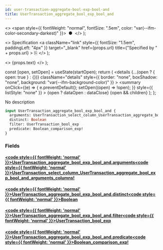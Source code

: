```yaml
---
id: user-transaction-aggregate-bool-exp-bool-and
title: UserTransaction_aggregate_bool_exp_bool_and
---
```


<head>
  <meta content="noindex" name="robots" />
  <meta charset="utf-8" />
</head>

  <>
    <span style={{ fontWeight: "normal", fontSize: ".5em", color: "var(--ifm-color-secondary-darkest)" }}>
      &nbsp;●&nbsp;
    </span>
  </>
);

  <>
    Specification
    <a
      className="link"
      style={{ fontSize: "1.5em", paddingLeft: "4px" }}
      target="_blank"
      href={props.url}
      title={"Specified by " + props.url}
    >
      ⎘
    </a>
  </>
);

  <>
    <span className={props.class}>{props.text}</span>
  </>
);


  const [open, setOpen] = useState(startOpen);
  return (
    <details
      {...(open ? { open: true } : {})}
      className="details"
      style={{ border: "none", boxShadow: "none", background: "var(--ifm-background-color)" }}
    >
      <summary
        onClick={(e) => {
          e.preventDefault();
          setOpen((open) => !open);
        }}
        style={{ listStyle: "none" }}
      >
        {open ? dataOpen : dataClose}
      </summary>
      {open && children}
    </details>
  );
};

No description

```graphql
input UserTransaction_aggregate_bool_exp_bool_and {
  arguments: UserTransaction_select_column_UserTransaction_aggregate_bool_exp_bool_and_arguments_columns!
  distinct: Boolean
  filter: UserTransaction_bool_exp
  predicate: Boolean_comparison_exp!
}
```

### Fields

#### [<code style={{ fontWeight: 'normal' }}>UserTransaction_aggregate_bool_exp_bool_and.<b>arguments</b></code>](#)<Bullet />[<code style={{ fontWeight: 'normal' }}><b>UserTransaction_select_column_UserTransaction_aggregate_bool_exp_bool_and_arguments_columns!</b></code>](/docs/api/flow/graphql/envio/enums/user-transaction-select-column-user-transaction-aggregate-bool-exp-bool-and-arguments-columns.mdx) <Badge class="badge badge--secondary badge--non_null" text="non-null"/> <Badge class="badge badge--secondary " text="enum"/>

#### [<code style={{ fontWeight: 'normal' }}>UserTransaction_aggregate_bool_exp_bool_and.<b>distinct</b></code>](#)<Bullet />[<code style={{ fontWeight: 'normal' }}><b>Boolean</b></code>](/docs/api/flow/graphql/envio/scalars/boolean.mdx) <Badge class="badge badge--secondary " text="scalar"/>

#### [<code style={{ fontWeight: 'normal' }}>UserTransaction_aggregate_bool_exp_bool_and.<b>filter</b></code>](#)<Bullet />[<code style={{ fontWeight: 'normal' }}><b>UserTransaction_bool_exp</b></code>](/docs/api/flow/graphql/envio/inputs/user-transaction-bool-exp.mdx) <Badge class="badge badge--secondary " text="input"/>

#### [<code style={{ fontWeight: 'normal' }}>UserTransaction_aggregate_bool_exp_bool_and.<b>predicate</b></code>](#)<Bullet />[<code style={{ fontWeight: 'normal' }}><b>Boolean_comparison_exp!</b></code>](/docs/api/flow/graphql/envio/inputs/boolean-comparison-exp.mdx) <Badge class="badge badge--secondary badge--non_null" text="non-null"/> <Badge class="badge badge--secondary " text="input"/>
